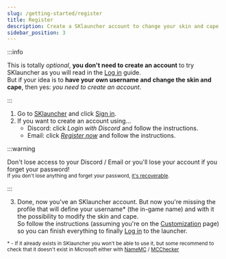 ```yaml
---
slug: /getting-started/register
title: Register
description: Create a SKlauncher account to change your skin and cape
sidebar_position: 3
---
```


:::info

This is totally *optional*, **you don't need to create an account** to try SKlauncher as you will read in the [Log in](/getting-started/login) guide.\
But if your idea is to **have your own username and change the skin and cape**, then yes: *you need to create an account*.

:::

1. Go to [SKlauncher](https://skmedix.pl/) and click [Sign in](https://skmedix.pl/login).
2. If you want to create an account using...
    - Discord: click *Login with Discord* and follow the instructions.
    - Email: click *[Register now](https://skmedix.pl/register)* and follow the instructions.

:::warning

Don't lose access to your Discord / Email or you'll lose your account if you forget your password!\
<small>If you don't lose anything and forget your password, [it's recoverable](/troubleshooting/web-related#i-forgot-my-password).</small>

:::

3. Done, now you've an SKlauncher account. But now you're missing the profile that will define your username\* (the in-game name) and with it the possibility to modify the skin and cape.\
So follow the instructions (assuming you're on the [Customization](https://skmedix.pl/settings/customization) page) so you can finish everything to finally [Log in](/getting-started/login) to the launcher.

<small>\* - If it already exists in SKlauncher you won't be able to use it, but some recommend to check that it doesn't exist in Microsoft either with [NameMC](https://namemc.com/) / [MCChecker](https://mcchecker.net/)</small>
